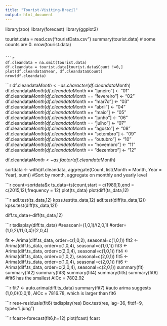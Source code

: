 ```yaml
---
title: "Tourist-Visiting-Brazil"
output: html_document
---
```


library(zoo)
library(forecast)
library(ggplot2)

tourist.data = read.csv("touristData.csv")
summary(tourist.data) # some counts are 0. 
nrow(tourist.data)
```

```r
df.cleandata = na.omit(tourist.data)
df.cleandata = tourist.data[tourist.data$Count !=0,]
plot(df.cleandata$Year, df.cleandata$Count)
nrow(df.cleandata)
```

```r
df.cleandata$Month <- as.character(df.cleandata$Month)
df.cleandata$Month[df.cleandata$Month == "janeiro"] <- "01"
df.cleandata$Month[df.cleandata$Month == "fevereiro"] <- "02"
df.cleandata$Month[df.cleandata$Month == "mar\xe7o"] <- "03"
df.cleandata$Month[df.cleandata$Month == "abril"] <- "04"
df.cleandata$Month[df.cleandata$Month == "maio"] <- "05"
df.cleandata$Month[df.cleandata$Month == "junho"] <- "06"
df.cleandata$Month[df.cleandata$Month == "julho"] <- "07"
df.cleandata$Month[df.cleandata$Month == "agosto"] <- "08"
df.cleandata$Month[df.cleandata$Month == "setembro"] <- "09"
df.cleandata$Month[df.cleandata$Month == "outubro"] <- "10"
df.cleandata$Month[df.cleandata$Month == "novembro"] <- "11"
df.cleandata$Month[df.cleandata$Month == "dezembro"] <- "12"

df.cleandata$Month <- as.factor(df.cleandata$Month)

sortdata <- with(df.cleandata, aggregate(Count, list(Month = Month, Year = Year), sum)) #Sort by month, aggregate on monthly and yearly level

```r
count=sortdata$x
ts_data=ts(count,start = c(1989,1),end = c(2015,12),frequency = 12)
plot(ts_data)
plot(diff(ts_data,12)

```r
adf.test(ts_data,12)
kpss.test(ts_data,12)
adf.test(diff(ts_data,12))
kpss.test(diff(ts_data,12))

diff.ts_data<-diff(ts_data,12)

```r
tsdisplay(diff.ts_data)
#seasoanl=(1,0,1)/(2,0,1)
#order=(1,0,2)/(1,0,4)/(2,0,4)

fit <- Arima(diff.ts_data, order=c(1,0,2), seasonal=c(1,0,1))
fit2 <- Arima(diff.ts_data, order=c(1,0,4), seasonal=c(1,0,1))
fit3 <- Arima(diff.ts_data, order=c(2,0,4), seasonal=c(1,0,1))
fit4 <- Arima(diff.ts_data, order=c(1,0,2), seasonal=c(2,0,1))
fit5 <- Arima(diff.ts_data, order=c(1,0,4), seasonal=c(2,0,1))
fit6 <- Arima(diff.ts_data, order=c(2,0,4), seasonal=c(2,0,1))
summary(fit)
summary(fit2)
summary(fit3)
summary(fit4)
summary(fit5)
summary(fit6)
#fit6 has the smallest AICc = 7802.92

```r
fit7 <- auto.arima(diff.ts_data)
summary(fit7)
#auto arima suggests (1,0,0)(0,0,1), AICc = 7816.78, which is larger than fit6

```r
res<-residuals(fit6)
tsdisplay(res)
Box.test(res, lag=36, fitdf=9, type="Ljung")

```r
fcast<-forecast(fit6,h=12)
plot(fcast)
fcast